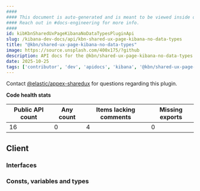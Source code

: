 ```yaml
---
####
#### This document is auto-generated and is meant to be viewed inside our experimental, new docs system.
#### Reach out in #docs-engineering for more info.
####
id: kibKbnSharedUxPageKibanaNoDataTypesPluginApi
slug: /kibana-dev-docs/api/kbn-shared-ux-page-kibana-no-data-types
title: "@kbn/shared-ux-page-kibana-no-data-types"
image: https://source.unsplash.com/400x175/?github
description: API docs for the @kbn/shared-ux-page-kibana-no-data-types plugin
date: 2025-10-25
tags: ['contributor', 'dev', 'apidocs', 'kibana', '@kbn/shared-ux-page-kibana-no-data-types']
---
```




Contact [@elastic/appex-sharedux](https://github.com/orgs/elastic/teams/appex-sharedux) for questions regarding this plugin.

**Code health stats**

| Public API count  | Any count | Items lacking comments | Missing exports |
|-------------------|-----------|------------------------|-----------------|
| 16 | 0 | 4 | 0 |

## Client

### Interfaces
<DocDefinitionList data={kbnSharedUxPageKibanaNoDataTypesObj.client.interfaces}/>

### Consts, variables and types
<DocDefinitionList data={kbnSharedUxPageKibanaNoDataTypesObj.client.misc}/>

